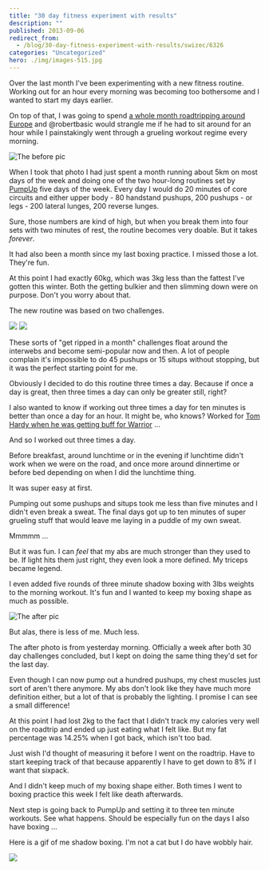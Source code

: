 ```yaml
---
title: "30 day fitness experiment with results"
description: ""
published: 2013-09-06
redirect_from:
  - /blog/30-day-fitness-experiment-with-results/swizec/6326
categories: "Uncategorized"
hero: ./img/images-515.jpg
---
```


Over the last month I've been experimenting with a new fitness routine. Working out for an hour every morning was becoming too bothersome and I wanted to start my days earlier.

On top of that, I was going to spend [a whole month roadtripping around Europe](http://swizec.com/blog/a-month-on-the-road/swizec/6317) and @robertbasic would strangle me if he had to sit around for an hour while I painstakingly went through a grueling workout regime every morning.

![The before pic](./img/The-before-pic67c43e.jpeg "The before pic")

When I took that photo I had just spent a month running about 5km on most days of the week and doing one of the two hour-long routines set by [PumpUp](http://pumpup.co/) five days of the week. Every day I would do 20 minutes of core circuits and either upper body - 80 handstand pushups, 200 pushups - or legs - 200 lateral lunges, 200 reverse lunges.

Sure, those numbers are kind of high, but when you break them into four sets with two minutes of rest, the routine becomes very doable. But it takes _forever_.

It had also been a month since my last boxing practice. I missed those a lot. They're fun.

At this point I had exactly 60kg, which was 3kg less than the fattest I've gotten this winter. Both the getting bulkier and then slimming down were on purpose. Don't you worry about that.

The new routine was based on two challenges.

![](./img/images-515.jpg) ![](./img/images-517.jpg)

These sorts of "get ripped in a month" challenges float around the interwebs and become semi-popular now and then. A lot of people complain it's impossible to do 45 pushups or 15 situps without stopping, but it was the perfect starting point for me.

Obviously I decided to do this routine three times a day. Because if once a day is great, then three times a day can only be greater still, right?

I also wanted to know if working out three times a day for ten minutes is better than once a day for an hour. It might be, who knows? Worked for [Tom Hardy when he was getting buff for Warrior](http://www.cagepotato.com/check-out-tom-hardys-warrior-workout/) ...

And so I worked out three times a day.

Before breakfast, around lunchtime or in the evening if lunchtime didn't work when we were on the road, and once more around dinnertime or before bed depending on when I did the lunchtime thing.

It was super easy at first.

Pumping out some pushups and situps took me less than five minutes and I didn't even break a sweat. The final days got up to ten minutes of super grueling stuff that would leave me laying in a puddle of my own sweat.

Mmmmm ...

But it was fun. I can _feel_ that my abs are much stronger than they used to be. If light hits them just right, they even look a more defined. My triceps became legend.

I even added five rounds of three minute shadow boxing with 3lbs weights to the morning workout. It's fun and I wanted to keep my boxing shape as much as possible.

![The after pic](./img/images-518.jpg "The after pic")

But alas, there is less of me. Much less.

The after photo is from yesterday morning. Officially a week after both 30 day challenges concluded, but I kept on doing the same thing they'd set for the last day.

Even though I can now pump out a hundred pushups, my chest muscles just sort of aren't there anymore. My abs don't look like they have much more definition either, but a lot of that is probably the lighting. I promise I can see a small difference!

At this point I had lost 2kg to the fact that I didn't track my calories very well on the roadtrip and ended up just eating what I felt like. But my fat percentage was 14.25% when I got back, which isn't too bad.

Just wish I'd thought of measuring it before I went on the roadtrip. Have to start keeping track of that because apparently I have to get down to 8% if I want that sixpack.

And I didn't keep much of my boxing shape either. Both times I went to boxing practice this week I felt like death afterwards.

Next step is going back to PumpUp and setting it to three ten minute workouts. See what happens. Should be especially fun on the days I also have boxing ...

Here is a gif of me shadow boxing. I'm not a cat but I do have wobbly hair.

![](./img/images-519.gif)
